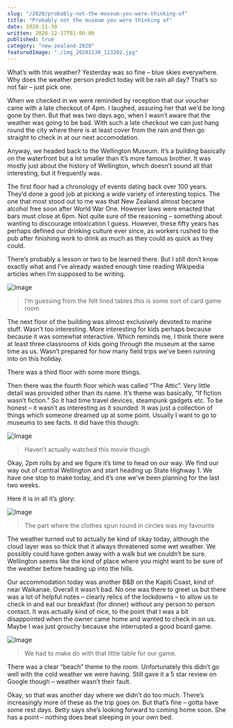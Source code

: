 ```yaml
---
slug: "/2020/probably-not-the-museum-you-were-thinking-of"
title: "Probably not the museum you were thinking of"
date: 2020-11-30
written: 2020-12-17T01:00:00
published: true
category: "new-zealand-2020"
featuredImage: "./img_20201130_113202.jpg"
---
```


What’s with this weather? Yesterday was so fine – blue skies everywhere. Why does the weather person predict today will be rain all day? That’s so not fair – just pick one.

When we checked in we were reminded by reception that our voucher came with a late checkout of 4pm. I laughed, assuring her that we’d be long gone by then. But that was two days ago, when I wasn’t aware that the weather was going to be bad. With such a late checkout we can just hang round the city where there is at least cover from the rain and then go straight to check in at our next accomodation.

Anyway, we headed back to the Wellington Museum. It’s a building basically on the waterfront but a lot smaller than it’s more famous brother. It was mostly just about the history of Wellington, which doesn’t sound all that interesting, but it frequently was.

The first floor had a chronology of events dating back over 100 years. They’d done a good job at picking a wide variety of interesting topics. The one that most stood out to me was that New Zealand almost became alcohol free soon after World War One. However laws were enacted that bars must close at 6pm. Not quite sure of the reasoning – something about wanting to discourage intoxication I guess. However, these fifty years has perhaps defined our drinking culture ever since, as workers rushed to the pub after finishing work to drink as much as they could as quick as they could.

There’s probably a lesson or two to be learned there. But I still don’t know exactly what and I’ve already wasted enough time reading Wikipedia articles when I’m supposed to be writing.

![Image](img_20201130_110003.jpg)

> I’m guessing from the felt lined tables this is some sort of card game room

The next floor of the building was almost exclusively devoted to marine stuff. Wasn’t too interesting. More interesting for kids perhaps because because it was somewhat interactive. Which reminds me, I think there were at least three classrooms of kids going through the museum at the same time as us. Wasn’t prepared for how many field trips we’ve been running into on this holiday.

There was a third floor with some more things.

Then there was the fourth floor which was called “The Attic”. Very little detail was provided other than its name. It’s theme was basically, “If fiction wasn’t fiction.” So it had time travel devices, steampunk gadgets etc. To be honest – it wasn’t as interesting as it sounded. It was just a collection of things which someone dreamed up at some point. Usually I want to go to museums to see facts. It did have this though:

![Image](img_20201130_113202.jpg)

> Haven’t actually watched this movie though

Okay, 2pm rolls by and we figure it’s time to head on our way. We find our way out of central Wellington and start heading up State Highway 1. We have one stop to make today, and it’s one we’ve been planning for the last two weeks.

Here it is in all it’s glory:

![Image](img_20201130_162002.jpg)

> The part where the clothes spun round in circles was my favourite

The weather turned out to actually be kind of okay today, although the cloud layer was so thick that it always threatened some wet weather. We possibly could have gotten away with a walk but we couldn’t be sure. Wellington seems like the kind of place where you might want to be sure of the weather before heading up into the hills.

Our accommodation today was another B&B on the Kapiti Coast, kind of near Waikanae. Overall it wasn’t bad. No one was there to greet us but there was a lot of helpful notes – clearly relics of the lockdowns – to allow us to check in and eat our breakfast (for dinner) without any person to person contact. It was actually kind of nice, to the point that I was a bit disappointed when the owner came home and wanted to check in on us. Maybe I was just grouchy because she interrupted a good board game.

![Image](img_20201130_170236.jpg)

> We had to make do with that little table for our game.

There was a clear “beach” theme to the room. Unfortunately this didn’t go well with the cold weather we were having. Still gave it a 5 star review on Google though – weather wasn’t their fault.

Okay, so that was another day where we didn’t do too much. There’s increasingly more of these as the trip goes on. But that’s fine – gotta have some rest days. Betty says she’s looking forward to coming home soon. She has a point – nothing does beat sleeping in your own bed.